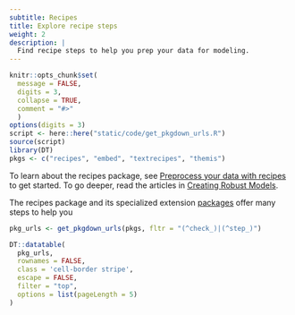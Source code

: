 ```yaml
---
subtitle: Recipes
title: Explore recipe steps
weight: 2
description: | 
  Find recipe steps to help you prep your data for modeling.
---
```


```r
knitr::opts_chunk$set(
  message = FALSE,
  digits = 3,
  collapse = TRUE,
  comment = "#>"
  )
options(digits = 3)
script <- here::here("static/code/get_pkgdown_urls.R")
source(script)
library(DT)
pkgs <- c("recipes", "embed", "textrecipes", "themis")
```

To learn about the recipes package, see [Preprocess your data with recipes](/start/recipes/) to get started. To go deeper, read the articles in [Creating Robust Models](/learn/models/).

The recipes package and its specialized extension [packages](packages/#create-robust-models) offer many steps to help you 

```r
pkg_urls <- get_pkgdown_urls(pkgs, fltr = "(^check_)|(^step_)")
```

```r
DT::datatable(
  pkg_urls,
  rownames = FALSE,
  class = 'cell-border stripe',
  escape = FALSE,
  filter = "top",
  options = list(pageLength = 5)
)
```
